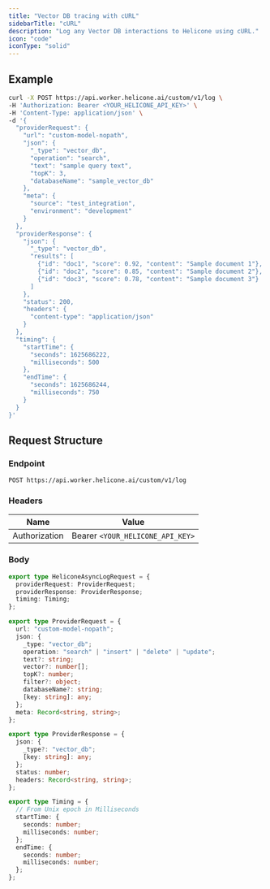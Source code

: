```yaml
---
title: "Vector DB tracing with cURL"
sidebarTitle: "cURL"
description: "Log any Vector DB interactions to Helicone using cURL."
icon: "code"
iconType: "solid"
---
```



## Example

```bash
curl -X POST https://api.worker.helicone.ai/custom/v1/log \
-H 'Authorization: Bearer <YOUR_HELICONE_API_KEY>' \
-H 'Content-Type: application/json' \
-d '{
  "providerRequest": {
    "url": "custom-model-nopath",
    "json": {
      "_type": "vector_db",
      "operation": "search",
      "text": "sample query text",
      "topK": 3,
      "databaseName": "sample_vector_db"
    },
    "meta": {
      "source": "test_integration",
      "environment": "development"
    }
  },
  "providerResponse": {
    "json": {
      "_type": "vector_db",
      "results": [
        {"id": "doc1", "score": 0.92, "content": "Sample document 1"},
        {"id": "doc2", "score": 0.85, "content": "Sample document 2"},
        {"id": "doc3", "score": 0.78, "content": "Sample document 3"}
      ]
    },
    "status": 200,
    "headers": {
      "content-type": "application/json"
    }
  },
  "timing": {
    "startTime": {
      "seconds": 1625686222,
      "milliseconds": 500
    },
    "endTime": {
      "seconds": 1625686244,
      "milliseconds": 750
    }
  }
}'
```

## Request Structure

### Endpoint

```
POST https://api.worker.helicone.ai/custom/v1/log
```

### Headers

| Name          | Value              |
| ------------- | ------------------ |
| Authorization | Bearer `<YOUR_HELICONE_API_KEY>` |

<div dangerouslySetInnerHTML={{ __html: strings.generateKeyInstructions }} />

### Body

```typescript
export type HeliconeAsyncLogRequest = {
  providerRequest: ProviderRequest;
  providerResponse: ProviderResponse;
  timing: Timing;
};

export type ProviderRequest = {
  url: "custom-model-nopath";
  json: {
    _type: "vector_db";
    operation: "search" | "insert" | "delete" | "update";
    text?: string;
    vector?: number[];
    topK?: number;
    filter?: object;
    databaseName?: string;
    [key: string]: any;
  };
  meta: Record<string, string>;
};

export type ProviderResponse = {
  json: {
    _type?: "vector_db";
    [key: string]: any;
  };
  status: number;
  headers: Record<string, string>;
};

export type Timing = {
  // From Unix epoch in Milliseconds
  startTime: {
    seconds: number;
    milliseconds: number;
  };
  endTime: {
    seconds: number;
    milliseconds: number;
  };
};
```
